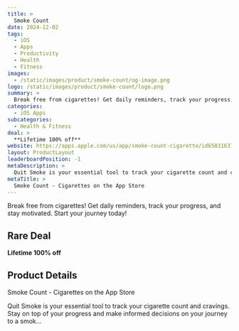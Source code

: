 ```yaml
---
title: >
  Smoke Count
date: 2024-12-02
tags:
  - iOS
  - Apps
  - Productivity
  - Health
  - Fitness
images:
  - /static/images/product/smoke-count/og-image.png
logo: /static/images/product/smoke-count/logo.png
summary: >
  Break free from cigarettes! Get daily reminders, track your progress, and stay motivated. Start your journey today!
categories:
  - iOS Apps
subcategories:
  - Health & Fitness
deal: >
  **Lifetime 100% off**
website: https://apps.apple.com/us/app/smoke-count-cigarette/id6503163176
layout: ProductLayout
leaderboardPosition: -1
metaDescription: >
  Quit Smoke is your essential tool to track your cigarette count and cravings. Stay on top of your progress and make informed decisions on your journey to a smok…
metaTitle: >
  ‎Smoke Count - Cigarettes on the App Store
---
```

Break free from cigarettes! Get daily reminders, track your progress, and stay motivated. Start your journey today!

## Rare Deal

**Lifetime 100% off**

## Product Details

‎Smoke Count - Cigarettes on the App Store

Quit Smoke is your essential tool to track your cigarette count and cravings. Stay on top of your progress and make informed decisions on your journey to a smok…
